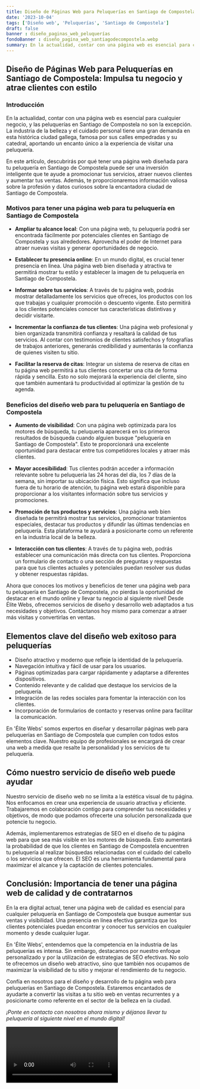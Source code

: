 ```yaml
---
title: Diseño de Páginas Web para Peluquerías en Santiago de Compostela
date: '2023-10-04'
tags: ['Diseño web', 'Peluquerías', 'Santiago de Compostela']
draft: false
banner : diseño_paginas_web_peluquerías
fondoBanner : diseño_pagina_web_santiagodecompostela.webp
summary: En la actualidad, contar con una página web es esencial para cualquier negocio, y las peluquerías en Santiago de Compostela no son la excepción. La industria de la belleza y el cuidado personal tiene una gran demanda en esta histórica ciudad gallega, famosa por sus calles empedradas y su catedral, aportando un encanto único a la experiencia de visitar una peluquería.
---
```


## **Diseño de Páginas Web para Peluquerías en Santiago de Compostela: Impulsa tu negocio y atrae clientes con estilo**

### **Introducción**

En la actualidad, contar con una página web es esencial para cualquier negocio, y las peluquerías en Santiago de Compostela no son la excepción. La industria de la belleza y el cuidado personal tiene una gran demanda en esta histórica ciudad gallega, famosa por sus calles empedradas y su catedral, aportando un encanto único a la experiencia de visitar una peluquería.

En este artículo, descubrirás por qué tener una página web diseñada para tu peluquería en Santiago de Compostela puede ser una inversión inteligente que te ayude a promocionar tus servicios, atraer nuevos clientes y aumentar tus ventas. Además, te proporcionaremos información valiosa sobre la profesión y datos curiosos sobre la encantadora ciudad de Santiago de Compostela.

### **Motivos para tener una página web para tu peluquería en Santiago de Compostela**

- **Ampliar tu alcance local**: Con una página web, tu peluquería podrá ser encontrada fácilmente por potenciales clientes en Santiago de Compostela y sus alrededores. Aprovecha el poder de Internet para atraer nuevas visitas y generar oportunidades de negocio.

- **Establecer tu presencia online**: En un mundo digital, es crucial tener presencia en línea. Una página web bien diseñada y atractiva te permitirá mostrar tu estilo y establecer la imagen de tu peluquería en Santiago de Compostela. 

- **Informar sobre tus servicios**: A través de tu página web, podrás mostrar detalladamente los servicios que ofreces, los productos con los que trabajas y cualquier promoción o descuento vigente. Esto permitirá a los clientes potenciales conocer tus características distintivas y decidir visitarte.

- **Incrementar la confianza de tus clientes**: Una página web profesional y bien organizada transmitirá confianza y resaltará la calidad de tus servicios. Al contar con testimonios de clientes satisfechos y fotografías de trabajos anteriores, generarás credibilidad y aumentarás la confianza de quienes visiten tu sitio.

- **Facilitar la reserva de citas**: Integrar un sistema de reserva de citas en tu página web permitirá a tus clientes concertar una cita de forma rápida y sencilla. Esto no solo mejorará la experiencia del cliente, sino que también aumentará tu productividad al optimizar la gestión de tu agenda.

### **Beneficios del diseño web para tu peluquería en Santiago de Compostela**

- **Aumento de visibilidad**: Con una página web optimizada para los motores de búsqueda, tu peluquería aparecerá en los primeros resultados de búsqueda cuando alguien busque "peluquería en Santiago de Compostela". Esto te proporcionará una excelente oportunidad para destacar entre tus competidores locales y atraer más clientes.

- **Mayor accesibilidad**: Tus clientes podrán acceder a información relevante sobre tu peluquería las 24 horas del día, los 7 días de la semana, sin importar su ubicación física. Esto significa que incluso fuera de tu horario de atención, tu página web estará disponible para proporcionar a los visitantes información sobre tus servicios y promociones.

- **Promoción de tus productos y servicios**: Una página web bien diseñada te permitirá mostrar tus servicios, promocionar tratamientos especiales, destacar tus productos y difundir las últimas tendencias en peluquería. Esta plataforma te ayudará a posicionarte como un referente en la industria local de la belleza.

- **Interacción con tus clientes**: A través de tu página web, podrás establecer una comunicación más directa con tus clientes. Proporciona un formulario de contacto o una sección de preguntas y respuestas para que tus clientes actuales y potenciales puedan resolver sus dudas y obtener respuestas rápidas.

Ahora que conoces los motivos y beneficios de tener una página web para tu peluquería en Santiago de Compostela, ¡no pierdas la oportunidad de destacar en el mundo online y llevar tu negocio al siguiente nivel! Desde Élite Webs, ofrecemos servicios de diseño y desarrollo web adaptados a tus necesidades y objetivos. Contáctanos hoy mismo para comenzar a atraer más visitas y convertirlas en ventas.

<GifSeo />

<Cta />

## Elementos clave del diseño web exitoso para peluquerías

- Diseño atractivo y moderno que refleje la identidad de la peluquería.
- Navegación intuitiva y fácil de usar para los usuarios.
- Páginas optimizadas para cargar rápidamente y adaptarse a diferentes dispositivos.
- Contenido relevante y de calidad que destaque los servicios de la peluquería.
- Integración de las redes sociales para fomentar la interacción con los clientes.
- Incorporación de formularios de contacto y reservas online para facilitar la comunicación.

En 'Élite Webs' somos expertos en diseñar y desarrollar páginas web para peluquerías en Santiago de Compostela que cumplen con todos estos elementos clave. Nuestro equipo de profesionales se encargará de crear una web a medida que resalte la personalidad y los servicios de tu peluquería.

## Cómo nuestro servicio de diseño web puede ayudar

Nuestro servicio de diseño web no se limita a la estética visual de tu página. Nos enfocamos en crear una experiencia de usuario atractiva y eficiente. Trabajaremos en colaboración contigo para comprender tus necesidades y objetivos, de modo que podamos ofrecerte una solución personalizada que potencie tu negocio.

Además, implementaremos estrategias de SEO en el diseño de tu página web para que sea más visible en los motores de búsqueda. Esto aumentará la probabilidad de que los clientes en Santiago de Compostela encuentren tu peluquería al realizar búsquedas relacionadas con el cuidado del cabello o los servicios que ofrecen. El SEO es una herramienta fundamental para maximizar el alcance y la captación de clientes potenciales.

## Conclusión: Importancia de tener una página web de calidad y de contratarnos

En la era digital actual, tener una página web de calidad es esencial para cualquier peluquería en Santiago de Compostela que busque aumentar sus ventas y visibilidad. Una presencia en línea efectiva garantiza que los clientes potenciales puedan encontrar y conocer tus servicios en cualquier momento y desde cualquier lugar.

En 'Élite Webs', entendemos que la competencia en la industria de las peluquerías es intensa. Sin embargo, destacamos por nuestro enfoque personalizado y por la utilización de estrategias de SEO efectivas. No solo te ofrecemos un diseño web atractivo, sino que también nos ocupamos de maximizar la visibilidad de tu sitio y mejorar el rendimiento de tu negocio.

Confía en nosotros para el diseño y desarrollo de tu página web para peluquerías en Santiago de Compostela. Estaremos encantados de ayudarte a convertir las visitas a tu sitio web en ventas recurrentes y a posicionarte como referente en el sector de la belleza en la ciudad.

*¡Ponte en contacto con nosotros ahora mismo y déjanos llevar tu peluquería al siguiente nivel en el mundo digital!*

<Video />

<CtaBot job='Peluquerías' city='Santiago de Compostela'/>

<Gmaps query='Santiago de Compostela+españa+maps' />